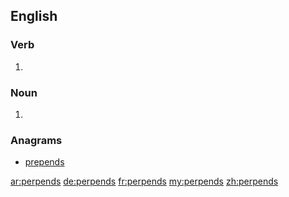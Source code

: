 ==English==

===Verb===
{{head|en|verb form}}

# {{en-third-person singular of|perpend}}

===Noun===
{{head|en|noun plural form}}

# {{plural of|perpend|lang=en}}

===Anagrams===
* [[prepends#English|prepends]]

[[ar:perpends]]
[[de:perpends]]
[[fr:perpends]]
[[my:perpends]]
[[zh:perpends]]
